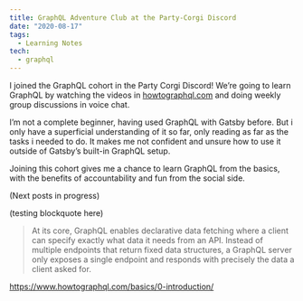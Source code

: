 ```yaml
---
title: GraphQL Adventure Club at the Party-Corgi Discord
date: "2020-08-17"
tags:
  - Learning Notes
tech:
  - graphql
---
```


I joined the GraphQL cohort in the Party Corgi Discord! We’re going to learn GraphQL by watching the videos in [howtographql.com](http://howtographql.com/) and doing weekly group discussions in voice chat.

I’m not a complete beginner, having used GraphQL with Gatsby before. But i only have a superficial understanding of it so far, only reading as far as the tasks i needed to do. It makes me not confident and unsure how to use it outside of Gatsby’s built-in GraphQL setup.

Joining this cohort gives me a chance to learn GraphQL from the basics, with the benefits of accountability and fun from the social side.

(Next posts in progress)

(testing blockquote here)

> At its core, GraphQL enables declarative data fetching where a client can specify exactly what data it needs from an API. Instead of multiple endpoints that return fixed data structures, a GraphQL server only exposes a single endpoint and responds with precisely the data a client asked for.

https://www.howtographql.com/basics/0-introduction/
